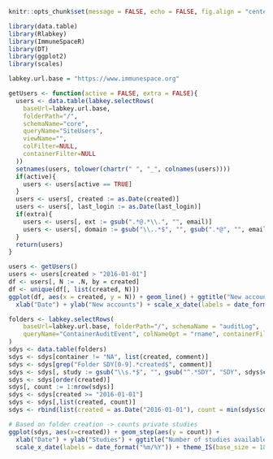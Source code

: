 ```r
knitr::opts_chunk$set(message = FALSE, echo = FALSE, fig.align = "center", fig.width = 12)
```
```r
library(data.table)
library(Rlabkey)
library(ImmuneSpaceR)
library(DT)
library(ggplot2)
library(scales)

labkey.url.base = "https://www.immunespace.org"
```


```r
getUsers <- function(active = FALSE, extra = FALSE){
  users <- data.table(labkey.selectRows(
    baseUrl=labkey.url.base,
    folderPath="/",
    schemaName="core",
    queryName="SiteUsers",
    viewName="",
    colFilter=NULL,
    containerFilter=NULL
  ))
  setnames(users, tolower(chartr(" ", "_", colnames(users))))
  if(active){
    users <- users[active == TRUE]
  }
  users <- users[, created := as.Date(created)]
  users <- users[, last_login := as.Date(last_login)]
  if(extra){
    users <- users[, ext := gsub(".*@.*\\.", "", email)]
    users <- users[, domain := gsub("\\..*$", "", gsub(".*@", "", email))]
  }
  return(users)
}
```
```r
users <- getUsers()
users <- users[created > "2016-01-01"]
df <- users[, N := .N, by = created]
df <- unique(df[, list(created, N)])
ggplot(df, aes(x = created, y = N)) + geom_line() + ggtitle("New accounts over time") + 
  xlab("Date") + ylab("New accounts") + scale_x_date(labels = date_format("%m/%Y")) + theme_IS(base_size = 18)
```

```r
folders <- labkey.selectRows(
    baseUrl=labkey.url.base, folderPath="/", schemaName = "auditLog",
    queryName="ContainerAuditEvent", colNameOpt = "rname", containerFilter = "AllFolders"
)
sdys <- data.table(folders)
sdys <- sdys[container != "NA", list(created, comment)]
sdys <- sdys[grep("Folder SDY[0-9].*created$", comment)]
sdys <- sdys[, study := gsub("\\s.*$", "", gsub("^.*SDY", "SDY", sdys$comment))]
sdys <- sdys[order(created)]
sdys[, count := 1:nrow(sdys)]
sdys <- sdys[created >= "2016-01-01"]
sdys <- sdys[,list(created, count)]
sdys <- rbind(list(created = as.Date("2016-01-01"), count = min(sdys$count)), sdys, list(created = Sys.Date(), count = max(sdys$count)))

# Based on folder creation -> counts private studies
ggplot(sdys, aes(x=created)) + geom_step(aes(y = count)) +
  xlab("Date") + ylab("Studies") + ggtitle("Number of studies available") +
  scale_x_date(labels = date_format("%m/%Y")) + theme_IS(base_size = 18)
```


